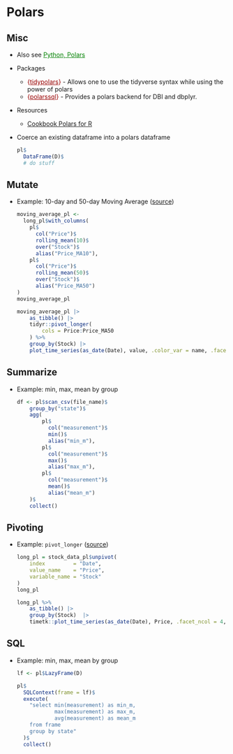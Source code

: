 # Polars {#sec-r-polars .unnumbered}

## Misc {#sec-r-polars-misc .unnumbered}

-   Also see [Python, Polars](python-polars.qmd#sec-py-polars){style="color: green"}

-   Packages

    -   [{]{style="color: #990000"}[tidypolars](https://www.tidypolars.etiennebacher.com/){style="color: #990000"}[}]{style="color: #990000"} - Allows one to use the tidyverse syntax while using the power of polars
    -   [{]{style="color: #990000"}[polarssql](https://rpolars.github.io/r-polarssql/){style="color: #990000"}[}]{style="color: #990000"} - Provides a polars backend for DBI and dbplyr.

-   Resources

    -   [Cookbook Polars for R](https://ddotta.github.io/cookbook-rpolars/)

-   Coerce an existing dataframe into a polars dataframe

    ``` r
    pl$
      DataFrame(D)$
      # do stuff
    ```

## Mutate {#sec-r-polars-mutate .unnumbered}

-   [Example]{.ribbon-highlight}: 10-day and 50-day Moving Average ([source](https://github.com/business-science/free_r_tips/blob/master/082_polars_in_r/082_polars_in_r.R))

    ``` r
    moving_average_pl <- 
      long_pl$with_columns(
        pl$
          col("Price")$
          rolling_mean(10)$
          over("Stock")$
          alias("Price_MA10"),
        pl$
          col("Price")$
          rolling_mean(50)$
          over("Stock")$
          alias("Price_MA50")
    )
    moving_average_pl

    moving_average_pl |> 
        as_tibble() |> 
        tidyr::pivot_longer(
            cols = Price:Price_MA50
        ) %>%
        group_by(Stock) |> 
        plot_time_series(as_date(Date), value, .color_var = name, .facet_ncol = 4, .smooth = FALSE)
    ```

## Summarize {#sec-r-polars-summarize .unnumbered}

-   Example: min, max, mean by group

    ``` r
    df <- pl$scan_csv(file_name)$
        group_by("state")$
        agg(
            pl$
              col("measurement")$
              min()$
              alias("min_m"),
            pl$
              col("measurement")$
              max()$
              alias("max_m"),
            pl$
              col("measurement")$
              mean()$
              alias("mean_m")
        )$
        collect()
    ```

## Pivoting {#sec-r-polars-pivot .unnumbered}

-   [Example]{.ribbon-highlight}: `pivot_longer` ([source](https://github.com/business-science/free_r_tips/blob/master/082_polars_in_r/082_polars_in_r.R))

    ``` r
    long_pl = stock_data_pl$unpivot(
        index         = "Date",
        value_name    = "Price",
        variable_name = "Stock"
    )
    long_pl

    long_pl %>%
        as_tibble() |> 
        group_by(Stock)  |> 
        timetk::plot_time_series(as_date(Date), Price, .facet_ncol = 4, .smooth = FALSE)
    ```

## SQL {#sec-r-polars-sql .unnumbered}

-   [Example]{.ribbon-highlight}: min, max, mean by group

    ``` r
    lf <- pl$LazyFrame(D) 

    pl$
      SQLContext(frame = lf)$
      execute(
        "select min(measurement) as min_m, 
                max(measurement) as max_m, 
                avg(measurement) as mean_m 
        from frame 
        group by state"
      )$
      collect()
    ```
